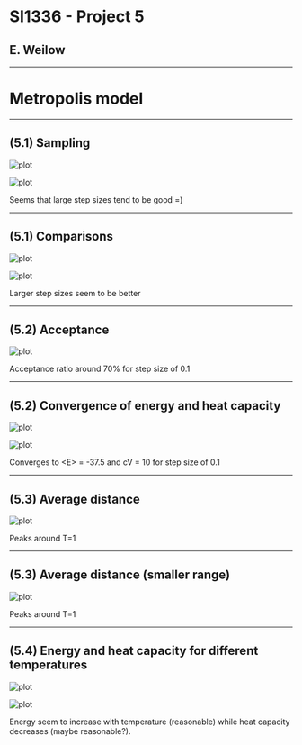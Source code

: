 
# SI1336 - Project 5

## E. Weilow

<link
  rel="stylesheet"
  href="https://cdn.jsdelivr.net/npm/katex@0.10.0-alpha/dist/katex.min.css"
  integrity="sha384-BTL0nVi8DnMrNdMQZG1Ww6yasK9ZGnUxL1ZWukXQ7fygA1py52yPp9W4wrR00VML"
  crossOrigin="anonymous"
/>

<style>
  {`
img {
  max-width: 800px !important;
}
* {
  font-family: 'Comic Sans MS';
}
`}
</style>

---

# Metropolis model

---

## (5.1) Sampling

![plot](./plots/5_1/mean.png)

![plot](./plots/5_1/delta.png)

Seems that large step sizes tend to be good =)

---

## (5.1) Comparisons

![plot](./plots/5_1/difference.png)

![plot](./plots/5_1/diff.png)

Larger step sizes seem to be better

---

## (5.2) Acceptance

![plot](./plots/5_2/acceptance.png)

Acceptance ratio around 70% for step size of 0.1

---

## (5.2) Convergence of energy and heat capacity

![plot](./plots/5_2/convergence.png)

![plot](./plots/5_2/cV.png)

Converges to \<E\> = -37.5 and cV = 10 for step size of 0.1

---

## (5.3) Average distance

![plot](./plots/5_3/acceptance.png)

Peaks around T=1

---

## (5.3) Average distance (smaller range)

![plot](./plots/5_3/small_range.png)

Peaks around T=1

---

## (5.4) Energy and heat capacity for different temperatures

![plot](./plots/5_4/energy.png)

![plot](./plots/5_4/heat.png)

Energy seem to increase with temperature (reasonable) while heat capacity decreases (maybe reasonable?).
